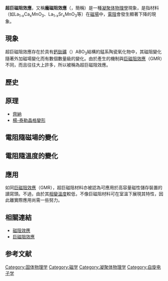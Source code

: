 {{unreferenced|time=2018-04-11T13:47:59+00:00}}
'''超巨磁阻效應'''，又稱'''龐磁阻效應'''（{{lang-en|Colossal magnetoresistance}}，簡稱{{lang|en|CMR}}）是一種[[凝聚体物理學|凝聚体物理學]]現象，是指材料（如La<sub>1-x</sub>Ca<sub>x</sub>MnO<sub>3</sub>、La<sub>1-x</sub>Sr<sub>x</sub>MnO<sub>3</sub>等）在[[磁場|磁場]]中，[[電阻|電阻]]會發生顯著下降的現象。

==現象==
超巨磁阻效應存在於具有[[鈣鈦礦|鈣鈦礦]]（{{le|Perovskite}}）ABO<sub>3</sub>結構的錳系陶瓷氧化物中，其磁阻變化隨著外加磁場變化而有數個數量級的變化。由於產生的機制與[[巨磁阻效應|巨磁阻效應]]（GMR）不同，而且往往大上許多，所以被稱為超巨磁阻效應。

==歷史==

==原理==
*[[克拉倫斯·齊納|齊納]]{{tsl|en|Double-exchange mechanism|雙重交換模型}}
*[[姜-泰勒效應|楊-泰勒晶格變形]]

==電阻隨磁場的變化==

==電阻隨溫度的變化==

==應用==
如同[[巨磁阻效應|巨磁阻效應]]（GMR），超巨磁阻材料亦被認為可應用於高容量磁性儲存裝置的讀寫頭。不過，由於其[[相變|相變]][[溫度|溫度]]較低，不像巨磁阻材料可在室溫下展現其特性，因此離實際應用尚需一些努力。

==相關連結==
*[[磁阻效應|磁阻效應]]
*[[巨磁阻效應|巨磁阻效應]]

==参考文献==
<div class="references-small">
<references />
</div>
{{DEFAULTSORT:C}}
[[Category:固体物理学|Category:固体物理学]]
[[Category:磁学|Category:磁学]]
[[Category:凝聚体物理学|Category:凝聚体物理学]]
[[Category:自旋电子学|Category:自旋电子学]]